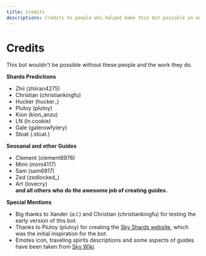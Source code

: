```yaml
---
title: Credits
descriptions: Credits to people whi helped make this bot possible in one way or another
---
```


# Credits

This bot wouldn't be possible without these people and the work they do.

**Shards Predictions**

- Zhii (zhiiran4275)
- Christian (christiankingfu)
- Hucker (hucker\_)
- Plutoy (plutoy)
- Kion (kion_anzu)
- LN (ln.cookie)
- Gale (galerowfylery)
- Stoat (.stoat.)

**Seosanal and other Guides**

- Clement (clement8978)
- Mimi (mimi4117)
- Sam (sam6917)
- Zed (zedlocked\_)
- Art (lovecry)  
  **and all others who do the awesome job of creating guides.**

**Special Mentions**

- Big thanks to Xander (_a.l._) and Christian (christiankingfu) for testing the early version of this bot.
- Thanks to Plutoy (plutoy) for creating the [Sky Shards website](https://sky-shards.pages.dev/), which was the initial inspiration for the bot.
- Emotes icon, traveling spirits descriptions and some aspects of guides have been taken from [Sky Wiki](https://sky-children-of-the-light.fandom.com/wiki/Sky:_Children_of_the_Light_Wiki).
